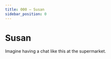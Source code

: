 ```yaml
---
title: 000 — Susan
sidebar_position: 0
---
```


```{=mdx}
import Figure from '/src/components/Figure'
import Susan from '../images/susan-pink-app.png'
```

# Susan

Imagine having a chat like this at the supermarket.

<Figure caption="Susan" src={Susan} />

